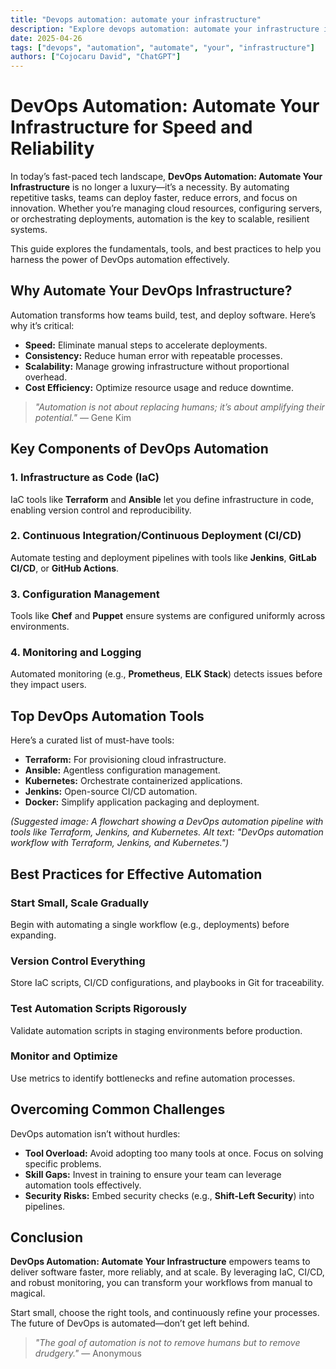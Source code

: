 ```yaml
---
title: "Devops automation: automate your infrastructure"
description: "Explore devops automation: automate your infrastructure in this detailed guide, offering insights, strategies, and practical tips to enhance your understanding and application of the topic."
date: 2025-04-26
tags: ["devops", "automation", "automate", "your", "infrastructure"]
authors: ["Cojocaru David", "ChatGPT"]
---
```


# DevOps Automation: Automate Your Infrastructure for Speed and Reliability  

In today’s fast-paced tech landscape, **DevOps Automation: Automate Your Infrastructure** is no longer a luxury—it’s a necessity. By automating repetitive tasks, teams can deploy faster, reduce errors, and focus on innovation. Whether you’re managing cloud resources, configuring servers, or orchestrating deployments, automation is the key to scalable, resilient systems.  

This guide explores the fundamentals, tools, and best practices to help you harness the power of DevOps automation effectively.  

## Why Automate Your DevOps Infrastructure?  

Automation transforms how teams build, test, and deploy software. Here’s why it’s critical:  

- **Speed:** Eliminate manual steps to accelerate deployments.  
- **Consistency:** Reduce human error with repeatable processes.  
- **Scalability:** Manage growing infrastructure without proportional overhead.  
- **Cost Efficiency:** Optimize resource usage and reduce downtime.  

> *"Automation is not about replacing humans; it’s about amplifying their potential."* — Gene Kim  

## Key Components of DevOps Automation  

### 1. Infrastructure as Code (IaC)  
IaC tools like **Terraform** and **Ansible** let you define infrastructure in code, enabling version control and reproducibility.  

### 2. Continuous Integration/Continuous Deployment (CI/CD)  
Automate testing and deployment pipelines with tools like **Jenkins**, **GitLab CI/CD**, or **GitHub Actions**.  

### 3. Configuration Management  
Tools like **Chef** and **Puppet** ensure systems are configured uniformly across environments.  

### 4. Monitoring and Logging  
Automated monitoring (e.g., **Prometheus**, **ELK Stack**) detects issues before they impact users.  

## Top DevOps Automation Tools  

Here’s a curated list of must-have tools:  

- **Terraform:** For provisioning cloud infrastructure.  
- **Ansible:** Agentless configuration management.  
- **Kubernetes:** Orchestrate containerized applications.  
- **Jenkins:** Open-source CI/CD automation.  
- **Docker:** Simplify application packaging and deployment.  

*(Suggested image: A flowchart showing a DevOps automation pipeline with tools like Terraform, Jenkins, and Kubernetes. Alt text: "DevOps automation workflow with Terraform, Jenkins, and Kubernetes.")*  

## Best Practices for Effective Automation  

### Start Small, Scale Gradually  
Begin with automating a single workflow (e.g., deployments) before expanding.  

### Version Control Everything  
Store IaC scripts, CI/CD configurations, and playbooks in Git for traceability.  

### Test Automation Scripts Rigorously  
Validate automation scripts in staging environments before production.  

### Monitor and Optimize  
Use metrics to identify bottlenecks and refine automation processes.  

## Overcoming Common Challenges  

DevOps automation isn’t without hurdles:  

- **Tool Overload:** Avoid adopting too many tools at once. Focus on solving specific problems.  
- **Skill Gaps:** Invest in training to ensure your team can leverage automation tools effectively.  
- **Security Risks:** Embed security checks (e.g., **Shift-Left Security**) into pipelines.  

## Conclusion  

**DevOps Automation: Automate Your Infrastructure** empowers teams to deliver software faster, more reliably, and at scale. By leveraging IaC, CI/CD, and robust monitoring, you can transform your workflows from manual to magical.  

Start small, choose the right tools, and continuously refine your processes. The future of DevOps is automated—don’t get left behind.  

> *"The goal of automation is not to remove humans but to remove drudgery."* — Anonymous
